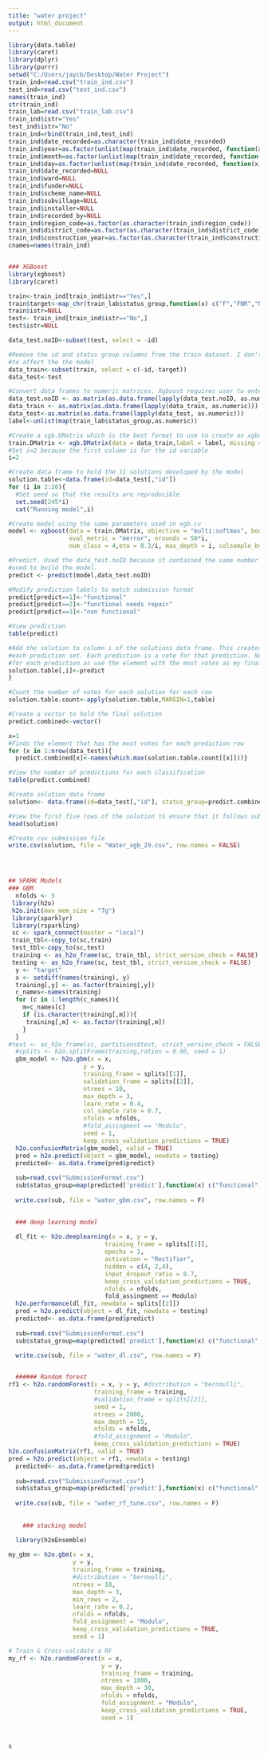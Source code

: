 ```yaml
---
title: "water project"
output: html_document
---
```


```r
library(data.table)
library(caret)
library(dplyr)
library(purrr)
setwd("C:/Users/jaycb/Desktop/Water Project")
train_ind=read.csv("train_ind.csv")
test_ind=read.csv("test_ind.csv")
names(train_ind)
str(train_ind)
train_lab=read.csv("train_lab.csv")
train_ind$istr="Yes"
test_ind$istr="No"
train_ind=rbind(train_ind,test_ind)
train_ind$date_recorded=as.character(train_ind$date_recorded)
train_ind$year=as.factor(unlist(map(train_ind$date_recorded, function(x) unlist(strsplit(x,"-"))[1])))
train_ind$month=as.factor(unlist(map(train_ind$date_recorded, function(x) unlist(strsplit(x,"-"))[2])))
train_ind$day=as.factor(unlist(map(train_ind$date_recorded, function(x) unlist(strsplit(x,"-"))[3])))
train_ind$date_recorded=NULL
train_ind$ward=NULL
train_ind$funder=NULL
train_ind$scheme_name=NULL
train_ind$subvillage=NULL
train_ind$installer=NULL
train_ind$recorded_by=NULL
train_ind$region_code=as.factor(as.character(train_ind$region_code))
train_ind$district_code=as.factor(as.character(train_ind$district_code))
train_ind$construction_year=as.factor(as.character(train_ind$construction_year))
cnames=names(train_ind)


### XGBoost
library(xgboost)
library(caret)

train<-train_ind[train_ind$istr=="Yes",]
train$target<-map_chr(train_lab$status_group,function(x) c("F","FNR","NF")[x])
train$istr=NULL
test<- train_ind[train_ind$istr=="No",]
test$istr=NULL

data_test.noID<-subset(test, select = -id)

#Remove the id and status group columns from the train dataset. I don't want these columns
#to affect the the model
data_train<-subset(train, select = c(-id,-target))
data_test<-test

#Convert data frames to numeric matrices. Xgboost requires user to enter data as a numeric matrix
data_test.noID <- as.matrix(as.data.frame(lapply(data_test.noID, as.numeric)))
data_train <- as.matrix(as.data.frame(lapply(data_train, as.numeric)))
data_test<-as.matrix(as.data.frame(lapply(data_test, as.numeric)))
label<-unlist(map(train_lab$status_group,as.numeric))

#Create a xgb.DMatrix which is the best format to use to create an xgboost model
train.DMatrix <- xgb.DMatrix(data = data_train,label = label, missing = NA)
#Set i=2 because the first column is for the id variable
i=2

#Create data frame to hold the 11 solutions developed by the model
solution.table<-data.frame(id=data_test[,"id"])
for (i in 2:20){
  #Set seed so that the results are reproducible
  set.seed(245*i)
  cat("Running model",i)

#Create model using the same parameters used in xgb.cv
model <- xgboost(data = train.DMatrix, objective = "multi:softmax", booster = "gbtree",
                 eval_metric = "merror", nrounds = 50*i, 
                 num_class = 4,eta = 0.3/i, max_depth = i, colsample_bytree = 0.6)

#Predict. Used the data_test.noID because it contained the same number of columns as the train.DMatrix
#used to build the model.
predict <- predict(model,data_test.noID)

#Modify prediction labels to match submission format
predict[predict==1]<-"functional"
predict[predict==2]<-"functional needs repair"
predict[predict==3]<-"non functional"

#View prediction
table(predict)

#Add the solution to column i of the solutions data frame. This creates a data frame with a column for
#each prediction set. Each prediction is a vote for that prediction. Next I will count the number of votes
#for each prediction as use the element with the most votes as my final solution.
solution.table[,i]<-predict
}

#Count the number of votes for each solution for each row
solution.table.count<-apply(solution.table,MARGIN=1,table)

#Create a vector to hold the final solution
predict.combined<-vector()

x=1
#Finds the element that has the most votes for each prediction row
for (x in 1:nrow(data_test)){
  predict.combined[x]<-names(which.max(solution.table.count[[x]]))}

#View the number of predictions for each classification
table(predict.combined)

#Create solution data frame
solution<- data.frame(id=data_test[,"id"], status_group=predict.combined)

#View the first five rows of the solution to ensure that it follows submission format rules
head(solution)

#Create csv submission file
write.csv(solution, file = "Water_xgb_29.csv", row.names = FALSE) 




## SPARK Models
### GBM
  nfolds <- 5  
 library(h2o)
 h2o.init(max_mem_size = "7g")
 library(sparklyr)
 library(rsparkling)
 sc <- spark_connect(master = "local")
 train_tbl<-copy_to(sc,train)
 test_tbl<-copy_to(sc,test)
 training <- as_h2o_frame(sc, train_tbl, strict_version_check = FALSE)
 testing <- as_h2o_frame(sc, test_tbl, strict_version_check = FALSE)
  y <- "target"
  x <- setdiff(names(training), y)
  training[,y] <- as.factor(training[,y])
  c_names<-names(training)
  for (c in 1:length(c_names)){
    m=c_names[c]
    if (is.character(training[,m])){
     training[,m] <- as.factor(training[,m])
    }
  }
#test <- as_h2o_frame(sc, partitions$test, strict_version_check = FALSE)
  #splits <- h2o.splitFrame(training,ratios = 0.90, seed = 1)
  gbm_model <- h2o.gbm(x = x, 
                     y = y,
                     training_frame = splits[[1]],
                     validation_frame = splits[[2]],                     
                     ntrees = 10,
                     max_depth = 3,
                     learn_rate = 0.4,
                     col_sample_rate = 0.7,
                     nfolds = nfolds,
                     #fold_assingment == "Modulo",
                     seed = 1,
                     keep_cross_validation_predictions = TRUE)
  h2o.confusionMatrix(gbm_model, valid = TRUE)
  pred = h2o.predict(object = gbm_model, newdata = testing)
  predicted<- as.data.frame(pred$predict)
  
  sub=read.csv("SubmissionFormat.csv")
  sub$status_group=map(predicted['predict'],function(x) c("functional","functional needs repair","non functional")[x])$predict
  
  write.csv(sub, file = "water_gbm.csv", row.names = F)

  
  ### deep learning model
  
  dl_fit <- h2o.deeplearning(x = x, y = y,
                           training_frame = splits[[1]],
                           epochs = 1,
                           activation = "Rectifier",
                           hidden = c(4, 2,4),
                           input_dropout_ratio = 0.7,
                           keep_cross_validation_predictions = TRUE,
                           nfolds = nfolds,
                           fold_assingment == Modulo)
  h2o.performance(dl_fit, newdata = splits[[2]])
  pred = h2o.predict(object = dl_fit, newdata = testing)
  predicted<- as.data.frame(pred$predict)
  
  sub=read.csv("SubmissionFormat.csv")
  sub$status_group=map(predicted['predict'],function(x) c("functional","functional needs repair","non functional")[x])$predict
  
  write.csv(sub, file = "water_dl.csv", row.names = F)


  ###### Random forest
rf1 <- h2o.randomForest(x = x, y = y, #distribution = "bernoulli",
                        training_frame = training,
                        #validation_frame = splits[[2]],
                        seed = 1,
                        ntrees = 2000,
                        max_depth = 15,
                        nfolds = nfolds,
                        #fold_assignment = "Modulo",
                        keep_cross_validation_predictions = TRUE)
h2o.confusionMatrix(rf1, valid = TRUE)
pred = h2o.predict(object = rf1, newdata = testing)
  predicted<- as.data.frame(pred$predict)
  
  sub=read.csv("SubmissionFormat.csv")
  sub$status_group=map(predicted['predict'],function(x) c("functional","functional needs repair","non functional")[x])$predict
  
  write.csv(sub, file = "water_rf_tune.csv", row.names = F)
  
  
    ### stacking model

  library(h2oEnsemble)
  
my_gbm <- h2o.gbm(x = x,
                  y = y,
                  training_frame = training,
                  #distribution = "bernoulli",
                  ntrees = 10,
                  max_depth = 3,
                  min_rows = 2,
                  learn_rate = 0.2,
                  nfolds = nfolds,
                  fold_assignment = "Modulo",
                  keep_cross_validation_predictions = TRUE,
                  seed = 1)

# Train & Cross-validate a RF
my_rf <- h2o.randomForest(x = x,
                          y = y,
                          training_frame = training,
                          ntrees = 1000,
                          max_depth = 30,
                          nfolds = nfolds,
                          fold_assignment = "Modulo",
                          keep_cross_validation_predictions = TRUE,
                          seed = 1)



s
```